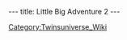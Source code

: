---
title: Little Big Adventure 2
---

{{stub}}
{{Infobox game
|title = Little Big Adventure 2
|image = 
|size = //optional
|developer = Adeline Software International
|publisher = Electronic Arts, Activision
|engine = 
|version = 
|platform = MS-DOS, Windows
|releasedate = June 1997
|genre = Action-Adventure
|mode = Single Player
|rating = 
|media = 
|requirements = 
}}

[[Category:Twinsuniverse_Wiki]]